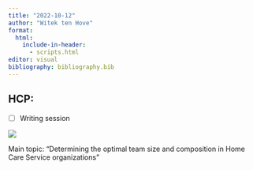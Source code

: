 ```yaml
---
title: "2022-10-12"
author: "Witek ten Hove"
format:
  html:
    include-in-header:
      - scripts.html
editor: visual
bibliography: bibliography.bib
---
```


## HCP:

-   [ ] Writing session

![](images/20221013schrijfsessie.jpeg)

Main topic: "Determining the optimal team size and composition in Home Care Service organizations"
